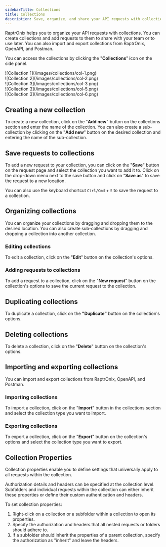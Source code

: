 ```yaml
---
sidebarTitle: Collections
title: Collections
description: Save, organize, and share your API requests with collections.
---
```


RaptrOnix helps you to organize your API requests with collections. You can create collections and add requests to them to share with your team or to use later. You can also import and export collections from RaptrOnix, OpenAPI, and Postman.

You can access the collections by clicking the "**Collections**" icon on the side panel.

<Tabs>
  <Tab title="1.Import Collection">
    <div className="image-slide">
      ![Collection 1](/images/collections/col-1.png)
    </div>
  </Tab>
  <Tab title="2.Chose Option">
    <div className="image-slide">
      ![Collection 2](/images/collections/col-2.png)
    </div>
  </Tab>
  <Tab title="3.Upload File">
    <div className="image-slide">
      ![Collection 3](/images/collections/col-3.png)
    </div>
  </Tab>
  <Tab title="4.Imported Collection">
    <div className="image-slide">
      ![Collection 3](/images/collections/col-5.png)
    </div>
  </Tab>
  <Tab title="5.Collections">
    <div className="image-slide">
      ![Collection 3](/images/collections/col-6.png)
    </div>
  </Tab>
</Tabs>

## Creating a new collection

To create a new collection, click on the "**Add new**" button on the collections section and enter the name of the collection. You can also create a sub-collection by clicking on the "**Add new**" button on the desired collection and entering the name of the sub-collection.

## Save requests to collections

To add a new request to your collection, you can click on the "**Save**" button on the request page and select the collection you want to add it to. Click on the drop-down menu next to the save button and click on "**Save as**" to save the request to a new location.

<Tip>You can also use the keyboard shortcut <kbd>`Ctrl/Cmd`</kbd> + <kbd>`S`</kbd> to save the request to a collection.</Tip>

## Organizing collections

You can organize your collections by dragging and dropping them to the desired location. You can also create sub-collections by dragging and dropping a collection into another collection.

### Editing collections

To edit a collection, click on the "**Edit**" button on the collection's options.

### Adding requests to collections

To add a request to a collection, click on the "**New request**" button on the collection's options to save the current request to the collection.

## Duplicating collections

To duplicate a collection, click on the **"Duplicate"** button on the collection's options.

## Deleting collections

To delete a collection, click on the "**Delete**" button on the collection's options.

## Importing and exporting collections

You can import and export collections from RaptrOnix, OpenAPI, and Postman.

### Importing collections

To import a collection, click on the "**Import**" button in the collections section and select the collection type you want to import.

### Exporting collections

To export a collection, click on the "**Export**" button on the collection's options and select the collection type you want to export.

## Collection Properties

Collection properties enable you to define settings that universally apply to all requests within the collection.

Authorization details and headers can be specified at the collection level. Subfolders and individual requests within the collection can either inherit these properties or define their custom authentication and headers.

To set collection properties:

1. Right-click on a collection or a subfolder within a collection to open its properties.
2. Specify the authorization and headers that all nested requests or folders should adhere to.
3. If a subfolder should inherit the properties of a parent collection, specify the authorization as "inherit" and leave the headers.

